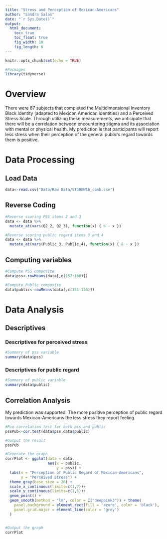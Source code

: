 ```yaml
---
title: "Stress and Perception of Mexican-Americans"
author: "Sandra Salas"
date: "`r Sys.Date()`"
output: 
  html_document:
    toc: true
    toc_float: true
    fig_width: 10
    fig_length: 6
---
```


```r
knitr::opts_chunk$set(echo = TRUE)

#Packages
library(tidyverse)

```

# Overview

There were 87 subjects that completed the Multidimensional Inventory Black Identity (adapted to Mexican American identities) and a Perceived Stress Scale. Through utilizing these measurements, we anticipate that there will be a correlation between encountering stigma and its association with mental or physical health. My prediction is that participants will report less stress when their perception of the general public's regard towards them is positive.

# Data Processing

## Load Data

```r
data<-read.csv("Data/Raw Data/STGREW1b_comb.csv")
```

## Reverse Coding

```r
#Reverse scoring PSS items 2 and 3
data <- data %>%
  mutate_at(vars(Q2_2, Q2_3), function(x) { 6 - x })

#Reverse scoring public regard items 3 and 4
data <- data %>%
  mutate_at(vars(Public_3, Public_4), function(x) { 8 - x })
```

## Computing variables

```r
#Compute PSS composite
data$pss<-rowMeans(data[,c(157:160)])

#Compute Public composite
data$public<-rowMeans(data[,c(151:156)])

```

# Data Analysis

## Descriptives

### Descriptives for perceived stress

```r
#Summary of pss variable 
summary(data$pss)

```

### Descriptives for public regard

```r
#Summary of public variable
summary(data$public)
```

## Correlation Analysis

My prediction was supported. The more positive perception of public regard towards Mexican-Americans the less stress they report feeling.

```r
#Run correlation test for both pss and public
pssPub<-cor.test(data$pss,data$public)

#Output the result
pssPub

#Generate the graph
corrPlot <- ggplot(data = data,
                   aes(x = public,
                       y = pss)) +
  labs(x = "Perception of Public Regard of Mexican-Americans",
       y = "Perceived Stress") +
  theme_gray(base_size = 20) +
  scale_x_continuous(limits=c(1,7))+
  scale_y_continuous(limits=c(1,5))+
  geom_point() +
  geom_smooth(method = "lm", color = I("deeppink3")) + theme(
    panel.background = element_rect(fill = 'azure', color = 'black'),
    panel.grid.major = element_line(color = 'grey')
  )


#Output the graph
corrPlot

```
